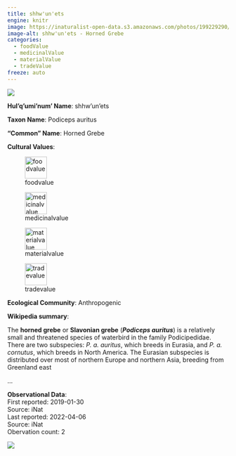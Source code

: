 ```yaml
---
title: shhw'un'ets
engine: knitr
image: https://inaturalist-open-data.s3.amazonaws.com/photos/199229290/medium.jpg
image-alt: shhw'un'ets - Horned Grebe
categories:
  - foodValue
  - medicinalValue
  - materialValue
  - tradeValue
freeze: auto
---
```

![](https://inaturalist-open-data.s3.amazonaws.com/photos/199229290/medium.jpg){fig-alt="shhw'un'ets - Horned Grebe"}

**Hul'q'umi'num' Name**: shhw'un'ets



**Taxon Name**: Podiceps auritus

**"Common" Name**: Horned Grebe

**Cultural Values**:  

::: {layout-nrow=1 style="width:60%"}
![foodvalue](/files/foodvalue.svg){width=50px}

![medicinalvalue](/files/medicinalvalue.svg){width=50px}

![materialvalue](/files/materialvalue.svg){width=50px}

![tradevalue](/files/tradevalue.svg){width=50px}
:::

**Ecological Community**: Anthropogenic

**Wikipedia summary**:  
<p class="mw-empty-elt">

</p>

<p>The <b>horned grebe</b> or <b>Slavonian grebe</b> (<i><b>Podiceps auritus</b></i>) is a relatively small and threatened species of waterbird in the family Podicipedidae. There are two subspecies: <i>P.&#160;a. auritus</i>, which breeds in Eurasia, and <i>P.&#160;a. cornutus</i>, which breeds in North America. The Eurasian subspecies is distributed over most of northern Europe and northern Asia, breeding from Greenland east</p>...

**Observational Data**:   
First reported: 2019-01-30  
Source: iNat  
Last reported: 2022-04-06  
Source: iNat  
Obervation count: 2

![](community_dist.png)
